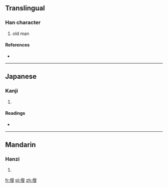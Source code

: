 ==Translingual==

===Han character===
{{Han char|rn=9|rad=人|as=10|sn=12|four=|canj=人竹X水 (OHXE)}}

# old man

====References====
* {{Han ref|kx=0112.090|dkj=00929|hdz=10192.060|uh=5081|ud=20609}}

----

==Japanese==

===Kanji===
{{ja-kanji|grade=|rs=人10}}

# {{defn|Japanese|sort=人10}}

====Readings====
* {{ja-readings|on=[[そう]] (sō), [[す]] (su)|kun=[[おきな]] (okina)}}

----

==Mandarin==

===Hanzi===
{{cmn-hanzi|pin=[[fū]] ([[fu1]]), [[sǒu]] ([[sou3]])|wg=fu<sup>1</sup>, sou<sup>3</sup>}}

# {{defn|Mandarin|sort=人10}}

[[fr:傁]]
[[pl:傁]]
[[zh:傁]]